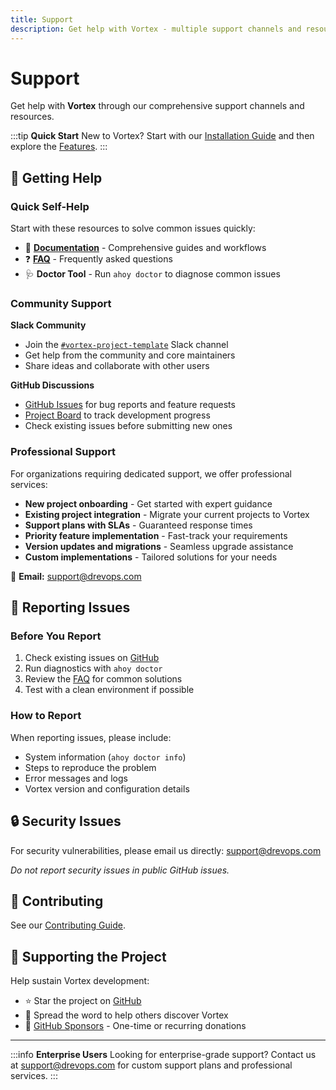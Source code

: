 ```yaml
---
title: Support
description: Get help with Vortex - multiple support channels and resources available
---
```


# Support

Get help with **Vortex** through our comprehensive support channels and resources.

:::tip **Quick Start**
New to Vortex? Start with our [Installation Guide](/docs/getting-started/installation) and then explore the [Features](/docs/getting-started/features).
:::


## 🛟 Getting Help

### Quick Self-Help

Start with these resources to solve common issues quickly:

- 📖 **[Documentation](/docs)** - Comprehensive guides and workflows
- ❓ **[FAQ](/docs/getting-started/faqs)** - Frequently asked questions
- 🩺 **Doctor Tool** - Run `ahoy doctor` to diagnose common issues

### Community Support

**Slack Community**

- Join the [`#vortex-project-template`](https://drupal.slack.com/archives/CRE86HQTW) Slack channel
- Get help from the community and core maintainers
- Share ideas and collaborate with other users

**GitHub Discussions**
- [GitHub Issues](https://github.com/drevops/vortex/issues) for bug reports and feature requests
- [Project Board](https://github.com/orgs/drevops/projects/2/views/1) to track development progress
- Check existing issues before submitting new ones

### Professional Support

For organizations requiring dedicated support, we offer professional services:

- **New project onboarding** - Get started with expert guidance
- **Existing project integration** - Migrate your current projects to Vortex
- **Support plans with SLAs** - Guaranteed response times
- **Priority feature implementation** - Fast-track your requirements
- **Version updates and migrations** - Seamless upgrade assistance
- **Custom implementations** - Tailored solutions for your needs

📧 **Email:** [support@drevops.com](mailto:support@drevops.com)

## 🚨 Reporting Issues

### Before You Report

1. Check existing issues on [GitHub](https://github.com/drevops/vortex/issues)
2. Run diagnostics with `ahoy doctor`
3. Review the [FAQ](/docs/getting-started/faqs) for common solutions
4. Test with a clean environment if possible

### How to Report

When reporting issues, please include:
- System information (`ahoy doctor info`)
- Steps to reproduce the problem
- Error messages and logs
- Vortex version and configuration details

## 🔒 Security Issues

For security vulnerabilities, please email us directly: [support@drevops.com](mailto:support@drevops.com)

*Do not report security issues in public GitHub issues.*

## 🤝 Contributing

See our [Contributing Guide](/docs/contributing/).

## 💖 Supporting the Project

Help sustain Vortex development:

- ⭐ Star the project on [GitHub](https://github.com/drevops/vortex)
- 📢 Spread the word to help others discover Vortex
- 💝 [GitHub Sponsors](https://github.com/sponsors/drevops) - One-time or recurring donations

---

:::info **Enterprise Users**
Looking for enterprise-grade support? Contact us at [support@drevops.com](mailto:support@drevops.com) for custom support plans and professional services.
:::

